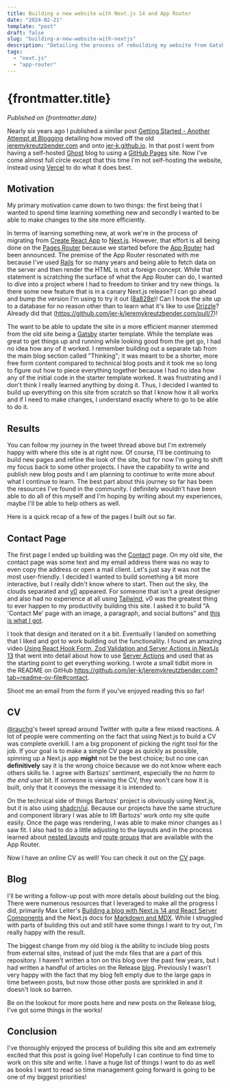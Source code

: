 ```yaml
---
title: Building a new website with Next.js 14 and App Router
date: "2024-02-21"
template: "post"
draft: false
slug: "building-a-new-website-with-nextjs"
description: "Detailing the process of rebuilding my website from Gatsby to Next.js."
tags:
  - "next.js"
  - "app-router"
---
```


# {frontmatter.title}

_Published on {frontmatter.date}_

Nearly six years ago I published a similar post [Getting Started - Another Attempt at Blogging](https://jeremykreutzbender.com/blog/getting-started)
detailing how moved off the old [jeremykreutzbender.com](https://jeremykreutzbender.com) and onto [jer-k.github.io](https://jer-k.github.io). In
that post I went from having a self-hosted [Ghost](https://ghost.org/) blog to using a [GitHub Pages](https://pages.github.com/) site. Now I've
come almost full circle except that this time I'm not self-hosting the website, instead using [Vercel](https://vercel.com) to do what it does best.

## Motivation

My primary motivation came down to two things: the first being that I wanted to spend time learning something new and secondly I wanted to be able to
make changes to the site more efficiently.

In terms of learning something new, at work we're in the process of migrating from [Create React App](https://create-react-app.dev/) to [Next.js](https://nextjs.org/).
However, that effort is all being done on the [Pages Router](https://nextjs.org/docs/pages) because we started before the [App Router](https://nextjs.org/docs/app)
had been announced. The premise of the App Router resonated with me because I've used [Rails](https://rubyonrails.org/) for so many years and being able
to fetch data on the server and then render the HTML is not a foreign concept. While that statement is scratching the surface of what the App Router can do,
I wanted to dive into a project where I had to freedom to tinker and try new things. Is there some new feature that is in a canary Next.js release? I can
go ahead and bump the version I'm using to try it out
([8a828e](https://github.com/jer-k/jeremykreutzbender.com/blob/8a828e3c727d53cf1ec4a070492c750061847fe9/package.json#L28))!
Can I hook the site up to a database for no reason other than to learn what it's like to use
[Drizzle](https://orm.drizzle.team/)? Already did that (https://github.com/jer-k/jeremykreutzbender.com/pull/7)!

The want to be able to update the site in a more efficient manner stemmed from the old site being a [Gatsby](https://www.gatsbyjs.com/) starter template. While
the template was great to get things up and running while looking good from the get go, I had no idea how any of it worked. I remember building out
a separate tab from the main blog section called "Thinking"; it was meant to be a shorter, more free form content compared to technical blog posts and
it took me so long to figure out how to piece everything together because I had no idea how any of the initial code in the starter template worked.
It was frustrating and I don't think I really learned anything by doing it. Thus, I decided I wanted to build up everything on this site from scratch
so that I know how it all works and if I need to make changes, I understand exactly where to
go to be able to do it.

## Results

<Tweet id="1700554965000093833" />

You can follow my journey in the tweet thread above but I'm extremely happy with where this site is at right now.
Of course, I'll be continuing to build new pages and refine the look of the site, but for now I'm going to shift my focus back to some other projects.
I have the capability to write and publish new blog posts and I am planning to continue to write more about what I continue to learn.
The best part about this journey so far has been the resources I've found in the community. I definitely wouldn't have been able to do all of this myself
and I'm hoping by writing about my experiences, maybe I'll be able to help others as well.

Here is a quick recap of a few of the pages I built out so far.

## Contact Page

The first page I ended up building was the [Contact](https://jeremykreutzbender.com/contact) page. On my old site, the contact page was some text and my email address
there was no way to even copy the address or open a mail client. Let's just say it was not the most user-friendly. I decided I wanted to
build something a bit more interactive, but I really didn't know where to start. Then out the sky, the clouds separated and [v0](https://v0.dev) appeared.
For someone that isn't a great designer and also had no experience at all using [Tailwind](https://tailwindcss.com/), v0 was the greatest thing to ever happen
to my productivity building this site. I asked it to build "A 'Contact Me' page with an image, a paragraph, and social buttons" and
[this is what I got](https://v0.dev/r/YNQiC8utdmQ).

I took that design and iterated on it a bit. Eventually I landed on something that I liked and got to work building out the functionality.
I found an amazing video [Using React Hook Form, Zod Validation and Server Actions in NextJs 13](https://www.youtube.com/watch?v=R_Pj593TH_Q) that went into detail about how to use
[Server Actions](https://nextjs.org/docs/app/building-your-application/data-fetching/server-actions-and-mutations) and used that as the starting point to get everything
working. I wrote a small tidbit more in the README on GitHub https://github.com/jer-k/jeremykreutzbender.com?tab=readme-ov-file#contact.

Shoot me an email from the form if you've enjoyed reading this so far!

## CV

<Tweet id="1739729525112439292" />

[@rauchg](https://twitter.com/rauchg)'s tweet spread around Twitter with quite a few mixed reactions. A lot of people were commenting on the fact that using Next.js
to build a CV was complete overkill. I am a big proponent of picking the right tool for the job. If your goal is to make a
simple CV page as quickly as possible, spinning up a Next.js app **might** not be the best choice; but no one can **definitively**
say it is the wrong choice because we do not know where each others skills lie. I agree with Bartozs' sentiment, especially
the _no harm to the end user_ bit. If someone is viewing the CV, they won't care how it is built, only that it conveys
the message it is intended to.

On the technical side of things Bartozs' project is obviously using Next.js, but it is also using [shadcn/ui](https://ui.shadcn.com/). Because our projects have
the same structure and component library I was able to lift Bartozs' work onto my site quite easily. Once the page was rendering,
I was able to make minor changes as I saw fit. I also had to do a little adjusting to the layouts and in the process learned about
[nested layouts](https://nextjs.org/docs/app/building-your-application/routing/pages-and-layouts#nesting-layouts)
and [route groups](https://nextjs.org/docs/app/building-your-application/routing/route-groups) that are available with
the App Router.

Now I have an online CV as well! You can check it out on the [CV](https://jeremykreutzbender.com/cv) page.

## Blog

I'll be writing a follow-up post with more details about building out the blog. There were numerous resources that I leveraged to
make all the progress I did, primarily Max Leiter's [Building a blog with Next.js 14 and React Server Components](https://maxleiter.com/blog/build-a-blog-with-nextjs-13)
and the Next.js docs for [Markdown and MDX](https://nextjs.org/docs/app/building-your-application/configuring/mdx). While I struggled
with parts of building this out and still have some things I want to try out, I'm really happy with the result.

The biggest change from my old blog is the ability to include blog posts from external sites, instead of just the mdx files that
are a part of this repository. I haven't written a ton on this blog over the past few years, but I had written a handful of articles
on the Release [blog](https://release.com/blog). Previously I wasn't very happy with the fact that my blog felt empty due to the large
gaps in time between posts, but now those other posts are sprinkled in and it doesn't look so barren.

Be on the lookout for more posts here and new posts on the Release blog, I've got some things in the works!

## Conclusion

I've thoroughly enjoyed the process of building this site and am extremely excited that this post is going live! Hopefully I can continue
to find time to work on this site and write. I have a huge list of things I want to do as well as books I want to read so time management
going forward is going to be one of my biggest priorities!
